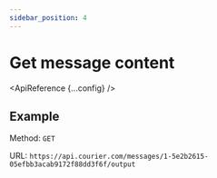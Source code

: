 ```yaml
---
sidebar_position: 4
---
```



# Get message content

<ApiReference {...config} />

## Example

Method: `GET`

URL: `https://api.courier.com/messages/1-5e2b2615-05efbb3acab9172f88dd3f6f/output`